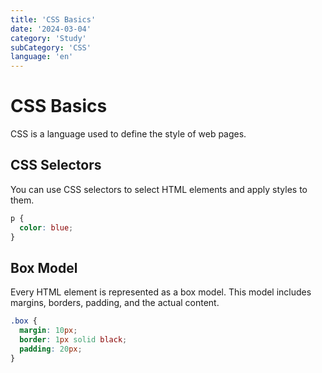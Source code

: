 ```yaml
---
title: 'CSS Basics'
date: '2024-03-04'
category: 'Study'
subCategory: 'CSS'
language: 'en'
---
```


# CSS Basics

CSS is a language used to define the style of web pages.

## CSS Selectors

You can use CSS selectors to select HTML elements and apply styles to them.

```css
p {
  color: blue;
}
```

## Box Model

Every HTML element is represented as a box model. This model includes margins, borders, padding, and the actual content.

```css
.box {
  margin: 10px;
  border: 1px solid black;
  padding: 20px;
}
```
